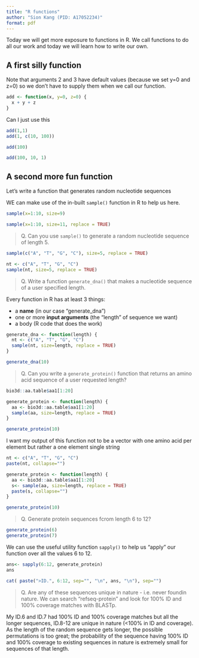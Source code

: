 ```yaml
---
title: "R functions"
author: "Sion Kang (PID: A17052234)"
format: pdf
---
```


Today we will get more exposure to functions in R. We call functions to do all our work and today we will learn how to write our own.

## A first silly function

Note that arguments 2 and 3 have default values (because we set y=0 and z=0) so we don't have to supply them when we call our function.

```r
add <- function(x, y=0, z=0) {
  x + y + z
}
```

Can I just use this

```r
add(1,1)
add(1, c(10, 100))
```

```r
add(100)
```
```r
add(100, 10, 1)
```

## A second more fun function

Let's write a function that generates random nucleotide sequences

WE can make use of the in-built `sample()` function in R to help us here.

```r
sample(x=1:10, size=9)
```

```r
sample(x=1:10, size=11, replace = TRUE)
```

> Q. Can you use `sample()` to generate a random nucleotide sequence of length 5.

```r
sample(c("A", "T", "G", "C"), size=5, replace = TRUE)
```

```r
nt <- c("A", "T", "G", "C")
sample(nt, size=5, replace = TRUE)
```

> Q. Write a function `generate_dna()` that makes a nucleotide sequence of a user specified length.

Every function in R has at least 3 things:

- a **name** (in our case "generate_dna")
- one or more **input arguments** (the "length" of sequence we want)
- a body (R code that does the work)

```r
generate_dna <- function(length) {
  nt <- c("A", "T", "G", "C")
  sample(nt, size=length, replace = TRUE)
}
```

```r
generate_dna(10)
```

> Q. Can you write a `generate_protein()` function that returns an amino acid sequence of a user requested length?

```r
bio3d::aa.table$aa1[1:20]
```

```r
generate_protein <- function(length) {
  aa <- bio3d::aa.table$aa1[1:20]
  sample(aa, size=length, replace = TRUE)
}
```

```r
generate_protein(10)
```

I want my output of this function not to be a vector with one amino acid per element but rather a one element single string

```r
nt <- c("A", "T", "G", "C")
paste(nt, collapse="")
```

```r
generate_protein <- function(length) {
  aa <- bio3d::aa.table$aa1[1:20]
  s<- sample(aa, size=length, replace = TRUE)
  paste(s, collapse="")
}
```

```r
generate_protein(10)
```

> Q. Generate protein sequences fcrom length 6 to 12?

```r
generate_protein(6)
generate_protein(7)

```

We can use the useful utility function `sapply()` to help us "apply" our function over all the values 6 to 12.

```r
ans<- sapply(6:12, generate_protein)
ans
```

```r
cat( paste(">ID.", 6:12, sep="", "\n", ans, "\n"), sep="") 
```

> Q. Are any of these sequences unique in nature - i.e. never foundin nature. We can search "refseq-protein" and look for 100% ID and 100% coverage matches with BLASTp.

My ID.6 and ID.7 had 100% ID and 100% coverage matches but all the longer sequences, ID.8-12 are unique in nature (<100% in ID and coverage). As the length of the random sequence gets longer, the possible permutations is too great; the probability of the sequence having 100% ID and 100% coverage to existing sequences in nature is extremely small for sequences of that length. 
